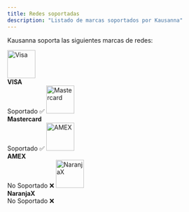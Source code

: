 ```yaml
---
title: Redes soportadas
description: "Listado de marcas soportados por Kausanna"
---
```


Kausanna soporta las siguientes marcas de redes:

<CardGroup cols={2}>
  <Card>
    <img src="/assets/icon-card-visa.png" alt="Visa" width="64" height="64" />
    <br />
    <b>VISA</b>
    <br />
    Soportado ✅
  </Card>
  <Card>
    <img src="/assets/icon-card-mastercard.png" alt="Mastercard" width="64" height="64" />
    <br />
    <b>Mastercard</b>
    <br />
    Soportado ✅
  </Card>
  <Card>
    <img src="/assets/icon-card-amex-alt-2.png" alt="AMEX" width="64" height="64" />
    <br />
    <b>AMEX</b>
    <br />
    No Soportado ❌
  </Card>
  <Card>
    <img src="/assets/icon-card-naranja.png" alt="NaranjaX" width="64" height="64" />
    <br />
    <b>NaranjaX</b>
    <br />
    No Soportado ❌
  </Card>
</CardGroup>
